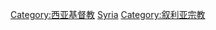 {{Catmore}}

[[Category:西亚基督教|Category:西亚基督教]]
[[Category:亚洲各国基督教|Syria]]
[[Category:叙利亚宗教|Category:叙利亚宗教]]